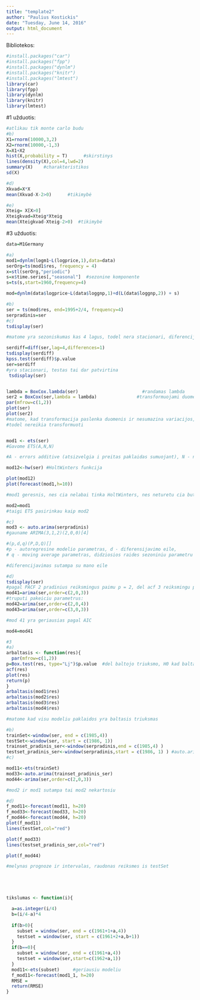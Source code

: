---
title: "template2"
author: "Paulius Kostickis"
date: "Tuesday, June 14, 2016"
output: html_document
---

Bibliotekos:

```{r}
#install.packages("car")
#install.packages("fpp")
#install.packages("dynlm")
#install.packages("knitr")
#install.packages("lmtest")
library(car)
library(fpp)
library(dynlm)
library(knitr)
library(lmtest)
```



#1 užduotis:
```{r}
#atlikau tik monte carlo budu
#b)
X1=rnorm(10000,3,2)
X2=rnorm(10000,-1,3)
X=X1+X2
hist(X,probability = T)      #skirstinys
lines(density(X),col=4,lwd=2)
summary(X)    #charakteristikos
sd(X)

#d)
Xkvad=X*X
mean(Xkvad-X-2>0)      #tikimybė

#e)
Xteig= X[X>0]     
Xteigkvad=Xteig*Xteig
mean(Xteigkvad-Xteig-2>0)  #tikimybė


```


#3 užduotis:

```{r}

data=M1Germany

#a)
mod1=dynlm(logm1~L(logprice,1),data=data)      
serOrg=ts(mod1$res, frequency = 4)
x=stl(serOrg,"periodic")
s=x$time.series[,"seasonal"]  #sezonine komponente
s=ts(s,start=1960,frequency=4)

mod=dynlm(data$logprice~L(data$loggnp,1)+d(L(data$loggnp,2)) + s)      

#b)
ser = ts(mod$res, end=1995+2/4, frequency=4)
serpradinis=ser
#c)
tsdisplay(ser)

#matome yra sezoniskumas kas 4 lagus, todel nera stacionari, diferencijuojame

serdiff=diff(ser,lag=4,differences=1)
tsdisplay(serdiff)
kpss.test(serdiff)$p.value
ser=serdiff
#yra stacionari, testas tai dar patvirtina
 tsdisplay(ser)


lambda = BoxCox.lambda(ser)                        #randamas lambda  
ser2 = BoxCox(ser,lambda = lambda)               #transformuojami duomenys
par(mfrow=c(1,2))
plot(ser)
plot(ser2)
#matome, kad transformacija paslenka duomenis ir nesumazina variacijos,
#todel nereikia transformuoti


mod1 <- ets(ser)
#Gavome ETS(A,N,N)

#A - errors additive (atsizvelgia i preitas paklaidas sumuojant), N - nera trendo, N- nera sezoniskumo

mod12<-hw(ser) #HoltWinters funkcija

plot(mod12)
plot(forecast(mod1,h=10))

#mod1 geresnis, nes cia nelabai tinka HoltWinters, nes neturetu cia buti sezoniskumo

mod2=mod1
#taigi ETS pasirinkau kaip mod2

#c)
mod3 <- auto.arima(serpradinis)
#gauname ARIMA(3,1,2)(2,0,0)[4] 

#(p,d,q)(P,D,Q)[]
#p - autoregresine modelio parametras, d - diferensijavimo eile,
# q - moving average parametras, didziosios raides sezoniniu parametru atitikmenys

#diferencijavimas sutampa su mano eile

#d)
tsdisplay(ser)
#pagal PACF 2 pradinius reiksmingus paimu p = 2, del acf 3 reiksmingu paimu q = 3
mod41=arima(ser,order=c(2,0,3))
#truputi pakeiciu parametrus:
mod42=arima(ser,order=c(2,0,4))
mod43=arima(ser,order=c(3,0,3))

#mod 41 yra geriausias pagal AIC

mod4=mod41

#3
#a)
arbaltasis <- function(res){
  par(mfrow=c(1,2))
p=Box.test(res, type="Lj")$p.value  #del baltojo triuksmo, H0 kad baltasis triuksmas
acf(res)
plot(res)
return(p)
}
arbaltasis(mod1$res)
arbaltasis(mod2$res)
arbaltasis(mod3$res)
arbaltasis(mod4$res)

#matome kad visu modeliu paklaidos yra baltasis triuksmas

#b)
trainSet<-window(ser, end = c(1985,4))
testSet<-window(ser, start = c(1986, 1))
trainset_pradinis_ser<-window(serpradinis,end = c(1985,4) )
testset_pradinis_ser<-window(serpradinis,start = c(1986, 1) ) #auto.arimai pati pavercia stacionare eilute tai imu nestacionare serpradinis
#c)

mod11<-ets(trainSet)
mod33<-auto.arima(trainset_pradinis_ser)
mod44<-arima(ser,order=c(2,0,3))

#mod2 ir mod1 sutampa tai mod2 nekartosiu

#d)
f_mod11<-forecast(mod11, h=20)
f_mod33<-forecast(mod33, h=20)
f_mod44<-forecast(mod44, h=20)
plot(f_mod11)
lines(testSet,col="red")

plot(f_mod33)
lines(testset_pradinis_ser,col="red")

plot(f_mod44)

#melynas prognoze ir intervalas, raudonas reiksmes is testSet





tikslumas <- function(i){

  a=as.integer(i/4)
  b=(i/4-a)*4
  
  if(b>0){
    subset = window(ser, end = c(1961+1+a,4))
    testset = window(ser, start = c(1961+2+a,b+1))
  }
  if(b==0){
    subset = window(ser, end = c(1961+a,4))
    testset = window(ser,start=c(1962+a,1))
  }
  mod11<-ets(subset)     #geriausiu modeliu
  f_mod11<-forecast(mod1_1, h=20)
  RMSE = 
  return(RMSE)
}


```
